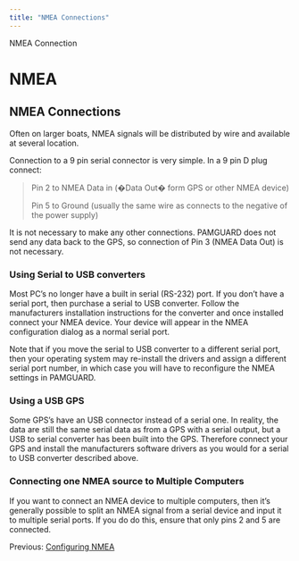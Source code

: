 ```yaml
---
title: "NMEA Connections"
---
```

 NMEA Connection  

NMEA
====

NMEA Connections
----------------

Often on larger boats, NMEA signals will be distributed by wire and available at several location.

Connection to a 9 pin serial connector is very simple. In a 9 pin D plug connect:

> Pin 2 to NMEA Data in (�Data Out� form GPS or other NMEA device)
> 
> Pin 5 to Ground (usually the same wire as connects to the negative of the power supply)

It is not necessary to make any other connections. PAMGUARD does not send any data back to the GPS, so connection of Pin 3 (NMEA Data Out) is not necessary.

### Using Serial to USB converters

Most PC's no longer have a built in serial (RS-232) port. If you don't have a serial port, then purchase a serial to USB converter. Follow the manufacturers installation instructions for the converter and once installed connect your NMEA device. Your device will appear in the NMEA configuration dialog as a normal serial port.

Note that if you move the serial to USB converter to a different serial port, then your operating system may re-install the drivers and assign a different serial port number, in which case you will have to reconfigure the NMEA settings in PAMGUARD.  

### Using a USB GPS

Some GPS's have an USB connector instead of a serial one. In reality, the data are still the same serial data as from a GPS with a serial output, but a USB to serial converter has been built into the GPS. Therefore connect your GPS and install the manufacturers software drivers as you would for a serial to USB converter described above.  

### Connecting one NMEA source to Multiple Computers

If you want to connect an NMEA device to multiple computers, then it's generally possible to split an NMEA signal from a serial device and input it to multiple serial ports. If you do do this, ensure that only pins 2 and 5 are connected.

Previous: [Configuring NMEA](configuringNMEADataSource.html)